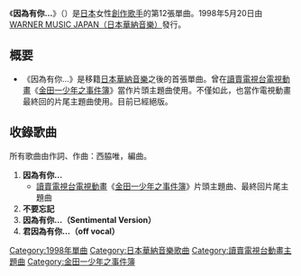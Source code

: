 {{Unreferenced|time=2017-01-29T10:33:18+00:00}}
{{otheruses|因為有你|other=本頁面的介紹是西脇唯歌曲，電視動畫《[[金田一少年之事件簿|金田一少年之事件簿]]》的片頭主題曲，同名或類似名的其它條目描述}}
{{Infobox Single
| Name        = 因為有你…<br /><small>（{{lang|ja|君がいるから…}}）</small>
| Artist      = {{link-ja|西脇唯|西脇唯}}
| Album       = {{link-ja|LEKTION|LEKTION}}
| Cover       =
| Released    = 1998年5月20日
| Recorded    =
| Genre       = [[日本流行音樂|J-POP]]
| Length      = 17分
| Label       = [[日本華納音樂|WARNER MUSIC JAPAN]]
| Writer      = 
| Producer    = 
| Chart position =* 週榜第41名（[[Oricon公信榜|Oricon]]）
* 上榜3次（Oricon）
| Certification =
| Last single = 明日{{lang|ja|もあなたに恋するでしょう}}<br />（1997年）
| This single = '''因為有你…'''<br />（1998年）
| Next single = Happiness<br />（1999年）
}}
《'''因為有你…'''》（{{lang-ja|君がいるから…}}）是[[日本|日本]]女性[[創作歌手|創作歌手]]{{link-ja|西脇唯|西脇唯}}的第12張單曲。1998年5月20日由[[日本華納音樂|WARNER MUSIC JAPAN（日本華納音樂）]]發行。

== 概要 ==
* 《因為有你…》是{{link-ja|西脇唯|西脇唯}}移籍[[日本華納音樂|日本華納音樂]]之後的首張單曲。曾在[[讀賣電視台|讀賣電視台]][[電視動畫|電視動畫]]《[[金田一少年之事件簿_(動畫)|金田一少年之事件簿]]》當作片頭主題曲使用。不僅如此，也當作電視動畫最終回的片尾主題曲使用。目前已經絕版。

== 收錄歌曲 ==
所有歌曲由作詞、作曲：西脇唯，{{link-ja|水島康貴|水島康貴}}編曲。
# '''因為有你…'''
#* [[讀賣電視台|讀賣電視台]][[電視動畫|電視動畫]]《[[金田一少年之事件簿_(動畫)|金田一少年之事件簿]]》片頭主題曲、最終回片尾主題曲
# '''不要忘記'''
# '''因為有你…（Sentimental Version）'''
# '''君因為有你…（off vocal）'''
{{Single-stub}}
{{金田一少年之事件簿}}
{{DEFAULTSORT:Kimi Ga Irukara}}
[[Category:1998年單曲|Category:1998年單曲]]
[[Category:日本華納音樂歌曲|Category:日本華納音樂歌曲]]
[[Category:讀賣電視台動畫主題曲|Category:讀賣電視台動畫主題曲]]
[[Category:金田一少年之事件簿|Category:金田一少年之事件簿]]